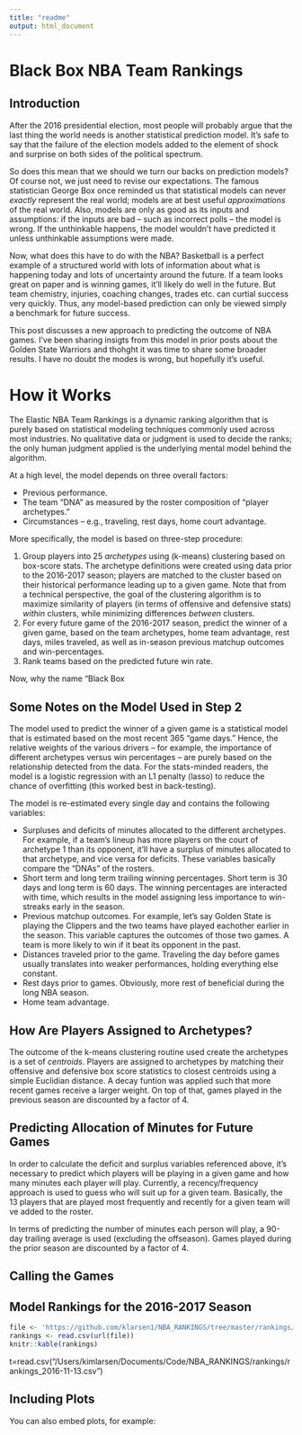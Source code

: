 ```yaml
---
title: "readme"
output: html_document
---
```


# Black Box NBA Team Rankings

## Introduction

After the 2016 presidential election, most people will probably argue that the last thing the world needs is another statistical prediction model. It's safe to say that the failure of the election models added to the element of shock and surprise on both sides of the political spectrum.

So does this mean that we should we turn our backs on prediction models? Of course not, we just need to revise our expectations. The famous statistician George Box once reminded us that statistical models can never *exactly* represent the real world; models are at best useful *approximations* of the real world. Also, models are only as good as its inputs and assumptions: if the inputs are bad -- such as incorrect polls -- the model is wrong. If the unthinkable happens, the model wouldn't have predicted it unless unthinkable assumptions were made.

Now, what does this have to do with the NBA? Basketball is a perfect example of a structured world with lots of information about what is happening today and lots of uncertainty around the future. If a team looks great on paper and is winning games, it'll likely do well in the future. But team chemistry, injuries, coaching changes, trades etc. can curtial success very quickly. Thus, any model-based prediction can only be viewed simply a benchmark for future success. 

This post discusses a new approach to predicting the outcome of NBA games. I've been sharing insigts from this model in prior posts about the Golden State Warriors and thohght it was time to share some broader results. I have no doubt the modes is wrong, but hopefully it's useful.


# How it Works

The Elastic NBA Team Rankings is a dynamic ranking algorithm that is purely based on statistical modeling techniques commonly used across most industries. No qualitative data or judgment is used to decide the ranks; the only human judgment applied is the underlying mental model behind the algorithm.

At a high level, the model depends on three overall factors:

* Previous performance.
* The team "DNA" as measured by the roster composition of "player archetypes."
* Circumstances -- e.g., traveling, rest days, home court advantage.

More specifically, the model is based on three-step procedure:

1. Group players into 25 *archetypes* using (k-means) clustering based on box-score stats. The archetype definitions were created using data prior to the 2016-2017 season; players are matched to the cluster based on their historical performance leading up to a given game. Note that from a technical perspective, the goal of the clustering algorithm is to maximize similarity of players (in terms of offensive and defensive stats) *within* clusters, while minimizing differences *between* clusters.
2. For every future game of the 2016-2017 season, predict the winner of a given game, based on the team archetypes, home team advantage, rest days, miles traveled, as well as in-season previous matchup outcomes and win-percentages.
3. Rank teams based on the predicted future win rate.

Now, why the name "Black Box

## Some Notes on the Model Used in Step 2
The model used to predict the winner of a given game is a statistical model that is estimated based on the most recent 365 "game days." Hence, the relative weights of the various drivers -- for example, the importance of different archetypes versus win percentages -- are purely based on the relationship detected from the data. For the stats-minded readers, the model is a logistic regression with an L1 penalty (lasso) to reduce the chance of overfitting (this worked best in back-testing).

The model is re-estimated every single day and contains the following variables:

*  Surpluses and deficits of minutes allocated to the different archetypes. For example, if a team's lineup has more players on the court of archetype 1 than its opponent, it'll have a surplus of minutes allocated to that archetype, and vice versa for deficits. These variables basically compare the "DNAs" of the rosters.
* Short term and long term trailing winning percentages. Short term is 30 days and long term is 60 days. The winning percentages are interacted with time, which results in the model assigning less importance to win-streaks early in the season.
* Previous matchup outcomes. For example, let's say Golden State is playing the Clippers and the two teams have played eachother earlier in the season. This variable captures the outcomes of those two games. A team is more likely to win if it beat its opponent in the past.
* Distances traveled prior to the game. Traveling the day before games usually translates into weaker performances, holding everything else constant.
* Rest days prior to games. Obviously, more rest of beneficial during the long NBA season.
* Home team advantage.

## How Are Players Assigned to Archetypes?

The outcome of the k-means clustering routine used create the archetypes is a set of *centroids*. Players are assigned to archetypes by matching their offensive and defensive box score statistics to closest centroids using a simple Euclidian distance. A decay funtion was applied such that more recent games receive a larger weight. On top of that, games played in the previous season are discounted by a factor of 4.

## Predicting Allocation of Minutes for Future Games

In order to calculate the deficit and surplus variables referenced above, it's necessary to predict which players will be playing in a given game and how many minutes each player will play. Currently, a recency/frequency approach is used to guess who will suit up for a given team. Basically, the 13 players that are played most frequently and recently for a given team will ve added to the roster.

In terms of predicting the number of minutes each person will play, a 90-day trailing average is used (excluding the offseason). Games played during the prior season are discounted by a factor of 4.

## Calling the Games


## Model Rankings for the 2016-2017 Season

```r
file <- 'https://github.com/klarsen1/NBA_RANKINGS/tree/master/rankings/rankings_2016-11-13.csv'
rankings <- read.csv(url(file))
knitr::kable(rankings)
```



t=read.csv("/Users/kimlarsen/Documents/Code/NBA_RANKINGS/rankings/rankings_2016-11-13.csv")






## Including Plots

You can also embed plots, for example:
